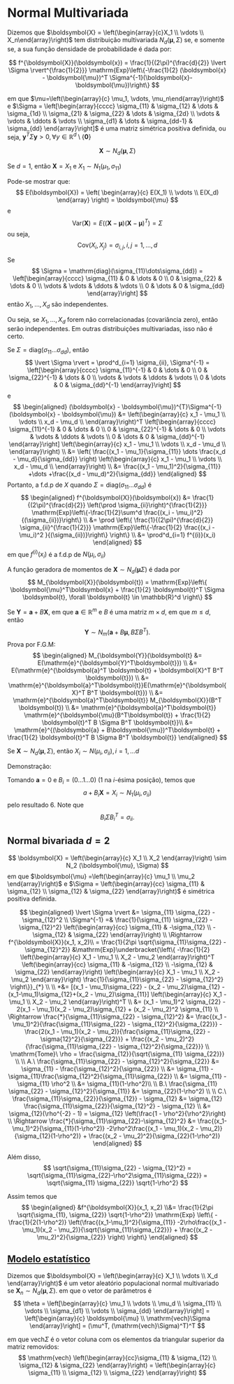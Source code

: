 # Normal Multivariada

Dizemos que $\boldsymbol{X} = \left(\begin{array}{c}X_1 \\ \vdots \\ X_n\end{array}\right)$ tem distribuição multivariada
$N_d(\boldsymbol{\mu}, \Sigma)$ se, e somente se, a sua função densidade de probabilidade é dada por:

$$
f^{\boldsymbol{X}}(\boldsymbol{x}) = \frac{1}{(2\pi)^{\frac{d}{2}} \lvert \Sigma \rvert^{\frac{1}{2}}}
\mathrm{Exp}\left\{-\frac{1}{2} (\boldsymbol{x} - \boldsymbol{\mu})^T \Sigma^{-1}(\boldsymbol{x}-\boldsymbol{\mu})\right\}
$$

em que $\mu=\left(\begin{array}{c} \mu_1, \vdots, \mu_n\end{array}\right)$ e $\Sigma = \left[\begin{array}{cccc}
\sigma_{11} & \sigma_{12} & \dots & \sigma_{1d} \\
\sigma_{21} & \sigma_{22} & \dots & \sigma_{2d} \\
\vdots & \vdots & \ddots & \vdots \\
\sigma_{d1} & \dots & \sigma_{dd-1} & \sigma_{dd}
\end{array}\right]
$
é uma matriz simétrica positiva definida, ou seja, $\boldsymbol{y}^T \Sigma \boldsymbol{y} > 0, \forall y \in \mathbb{R}^d \setminus \{\boldsymbol{0}\}$

:::{.callout-note title="Notação"}
$$
\boldsymbol{X} \sim N_d(\boldsymbol{\mu}, \Sigma)
$$
:::

:::{.callout-note title="Obs 1: Caso particular: Normal univariada"}
Se $d=1$, então 
$\boldsymbol{X} = X_1$ e $X_1 \sim N_1(\mu_1,\sigma_{11})$
:::


:::{.callout-note title="Obs 2: Esperança e (co)variância"}
Pode-se mostrar que:
$$
E(\boldsymbol{X}) = \left(
\begin{array}{c}
E(X_1) \\
\vdots \\
E(X_d)
\end{array}
\right) = \boldsymbol{\mu}
$$
e
$$
\mathrm{Var}(\boldsymbol{X}) = E((\boldsymbol{X} - \boldsymbol{\mu})(\boldsymbol{X} - \boldsymbol{\mu})^T) = \Sigma
$$
ou seja,
$$
\mathrm{Cov}(X_i, X_j) = \sigma_{i,j}, i, j = 1, \dots, d
$$
:::


:::{.callout-note title="Obs 3: Covariância implica independência para normais"}
Se
$$
\Sigma = \mathrm{diag}(\sigma_{11}\dots\sigma_{dd}) = \left[\begin{array}{cccc}
\sigma_{11} & 0 & \dots & 0 \\
0 & \sigma_{22} & \dots & 0 \\
\vdots & \vdots & \ddots & \vdots \\
0 & \dots & 0 & \sigma_{dd}
\end{array}\right]
$$
então $X_1, \dots, X_d$ são independentes.

Ou seja, se $X_1, \dots, X_d$ forem não correlacionadas (covariância zero), então serão independentes. Em outras
distribuições multivariadas, isso não é certo.
:::



:::{.callout-note title="Obs 4: Caso de independência"}
Se $\Sigma = \mathrm{diag}(\sigma_{11} \dots \sigma_{dd})$, então
$$
\lvert \Sigma \rvert  = \prod^d_{i=1} \sigma_{ii}, \Sigma^{-1} =
\left[\begin{array}{cccc}
\sigma_{11}^{-1} & 0 & \dots & 0 \\
0 & \sigma_{22}^{-1} & \dots & 0 \\
\vdots & \vdots & \ddots & \vdots \\
0 & \dots & 0 & \sigma_{dd}^{-1}
\end{array}\right]
$$
e
$$
\begin{aligned}
(\boldsymbol{x} - \boldsymbol{\mu})^{T}\Sigma^{-1}(\boldsymbol{x} - \boldsymbol{\mu}) &=
\left(\begin{array}{c}
x_1 - \mu_1 \\
\vdots \\
x_d - \mu_d \\
\end{array}\right)^T
\left[\begin{array}{cccc}
\sigma_{11}^{-1} & 0 & \dots & 0 \\
0 & \sigma_{22}^{-1} & \dots & 0 \\
\vdots & \vdots & \ddots & \vdots \\
0 & \dots & 0 & \sigma_{dd}^{-1}
\end{array}\right]
\left(\begin{array}{c}
x_1 - \mu_1 \\
\vdots \\
x_d - \mu_d \\
\end{array}\right) \\
&=
\left(
\frac{(x_1 - \mu_1}{\sigma_{11}} \dots \frac{x_d - \mu_d}{\sigma_{dd}}
\right)
\left(\begin{array}{c}
x_1 - \mu_1 \\
\vdots \\
x_d - \mu_d \\
\end{array}\right) \\
&= \frac{(x_1 - \mu_1)^2}{\sigma_{11}} +\dots +\frac{(x_d - \mu_d)^2}{\sigma_{dd}}
\end{aligned}
$$
Portanto, a f.d.p de $X$ quando $\Sigma = \mathrm{diag}(\sigma_{11} \dots \sigma_{dd})$ é
$$
\begin{aligned}
f^{\boldsymbol{X}}(\boldsymbol{x}) &= \frac{1}{(2\pi)^{\frac{d}{2}} \left(\prod \sigma_{ii}\right)^{\frac{1}{2}}}
\mathrm{Exp}\left\{-\frac{1}{2}\sum^d \frac{(x_i - \mu_i)^2}{(\sigma_{ii})}\right\} \\
&= \prod \left\{
\frac{1}{(2\pi)^{\frac{d}{2}} \sigma_{ii}^{\frac{1}{2}}}
\mathrm{Exp}\left\{-\frac{1}{2} \frac{(x_i - \mu_i)^2 }{(\sigma_{ii})}\right\}
\right\} \\
&= \prod^d_{i=1} f^{(i)}(x_i)
\end{aligned}
$$
em que $f^{(i)}(x_i)$ é  a f.d.p de $N(\mu_i, \sigma_{ii})$
:::

:::{.callout-note title="Obs 5: Função geradora de momentos"}
A função geradora de momentos de $\boldsymbol{X} \sim N_d(\boldsymbol{\mu} \Sigma)$ é dada por
$$
M_{\boldsymbol{X}}(\boldsymbol{t}) = \mathrm{Exp}\left\{
\boldsymbol{\mu}^T\boldsymbol{x} + \frac{1}{2} \boldsymbol{t}^T \Sigma \boldsymbol{t}, \forall \boldsymbol{t} \in \mathbb{R}^d
\right\}
$$
:::

:::{.callout-note title="Obs 6: Transformações"}
Se $\boldsymbol{Y} = \boldsymbol{a} + B\boldsymbol{X}$, em que $\boldsymbol{a} \in \mathbb{R}^m$ e $B$ é uma matriz $m\times d$, em que
$m \leq d$, então
$$
\boldsymbol{Y} \sim N_m(\boldsymbol{a} + B \boldsymbol{\mu}, B \Sigma B^T).
$$
Prova por F.G.M:
$$
\begin{aligned}
M_{\boldsymbol{Y}}(\boldsymbol{t} &= E(\mathrm{e}^{\boldsymbol{Y}^T\boldsymbol{t}}) \\
&= E(\mathrm{e}^{\boldsymbol{a}^T \boldsymbol{t} + \boldsymbol{X}^T B^T \boldsymbol{t}}) \\
&= \mathrm{e}^{\boldsymbol{a}^T\boldsymbol{t}}E(\mathrm{e}^{\boldsymbol{X}^T B^T \boldsymbol{t}}) \\
&= \mathrm{e}^{\boldsymbol{a}^T\boldsymbol{t}} M_{\boldsymbol{X}}(B^T \boldsymbol{t}) \\
&= \mathrm{e}^{\boldsymbol{a}^T\boldsymbol{t}} \mathrm{e}^{\boldsymbol{\mu}(B^T\boldsymbol{t}) + \frac{1}{2} \boldsymbol{t}^T B \Sigma B^T \boldsymbol{t}}\\
&= \mathrm{e}^{(\boldsymbol{a} + B\boldsymbol{\mu})^T\boldsymbol{t} + \frac{1}{2} \boldsymbol{t}^T B \Sigma B^T \boldsymbol{t}}
\end{aligned}
$$
:::

:::{.callout-note title="Obs 7: Normais marginais"}
Se $\boldsymbol{X} \sim N_d(\boldsymbol{\mu}, \Sigma)$, então $X_i \sim N(\mu_i, \sigma_{ii}), i = 1,\dots d$

Demonstração:

Tomando $\boldsymbol{a} = 0$ e $B_i = (0 \dots 1 \dots 0)$ ($1$ na $i$-ésima posição), temos que
$$
a + B_i \boldsymbol{X} = X_i \sim N_1(\mu_i, \sigma_{ii})
$$
pelo resultado 6. Note que
$$
B_i \Sigma B^T_i = \sigma_{ii}.
$$
:::


## Normal bivariada $d=2$

$$
\boldsymbol{X} = \left(\begin{array}{c} X_1 \\ X_2 \end{array}\right) \sim N_2 (\boldsymbol{\mu}, \Sigma)
$$
em que $\boldsymbol{\mu} =\left(\begin{array}{c} \mu_1 \\ \mu_2 \end{array}\right)$ e
$\Sigma = \left(\begin{array}{cc} \sigma_{11} & \sigma_{12} \\ \sigma_{12} & \sigma_{22} \end{array}\right)$ é simétrica
positiva definida.

$$
\begin{aligned}
\lvert \Sigma \rvert &= \sigma_{11} \sigma_{22} - \sigma_{12}^2 \\
\Sigma^{-1} =& \frac{1}{\sigma_{11} \sigma_{22} - \sigma_{12}^2}
\left(\begin{array}{cc} \sigma_{11} & -\sigma_{12} \\ -\sigma_{12} & \sigma_{22} \end{array}\right) \\
\Rightarrow f^{\boldsymbol{X}}(x_1, x_2)\\ = \frac{1}{2\pi \sqrt{\sigma_{11}\sigma_{22} - \sigma_{12}^2}}
&\mathrm{Exp}\underbracket{\left\{
-\frac{1}{2} \left(\begin{array}{c} X_1 - \mu_1 \\ X_2 - \mu_2 \end{array}\right)^T
\left(\begin{array}{cc} \sigma_{11} & -\sigma_{12} \\ -\sigma_{12} & \sigma_{22} \end{array}\right)
\left(\begin{array}{c} X_1 - \mu_1 \\ X_2 - \mu_2 \end{array}\right) \frac{1}{\sigma_{11}\sigma_{22} - \sigma_{12}^2}
\right\}}_{*} \\ \\
*&= [(x_1 - \mu_1)\sigma_{22} - (x_2 - \mu_2)\sigma_{12} - (x_1-\mu_1)\sigma_{12}+(x_2 - \mu_2)\sigma_{11}]
\left(\begin{array}{c} X_1 - \mu_1 \\ X_2 - \mu_2 \end{array}\right)^T \\
&= (x_1 - \mu_1)^2 \sigma_{22} - 2(x_1 - \mu_1)(x_2 - \mu_2)\sigma_{12} + (x_2 - \mu_2)^2 \sigma_{11} \\
\Rightarrow \frac{*}{\sigma_{11}\sigma_{22} - \sigma_{12}^2} &=
\frac{(x_1 - \mu_1)^2}{\frac{\sigma_{11}\sigma_{22} - \sigma_{12}^2}{\sigma_{22}}} -
\frac{2(x_1 - \mu_1)(x_2 - \mu_2)}{\frac{\sigma_{11}\sigma_{22} - \sigma{12}^2}{\sigma_{22}}} +
\frac{(x_2 - \mu_2)^2}{\frac{\sigma_{11}\sigma_{22} - \sigma_{12}^2}{\sigma_{22}}} \\
\mathrm{Tome}\ \rho = \frac{\sigma_{12}}{\sqrt{\sigma_{11} \sigma_{22}}} \\ \\
A.\ \frac{\sigma_{11}\sigma_{22} - \sigma_{12}^2}{\sigma_{22}} &= \sigma_{11} - \frac{\sigma_{12}^2}{\sigma_{22}} \\
&= \sigma_{11} - \sigma_{11}\frac{\sigma_{12}^2}{\sigma_{11}\sigma_{22}} \\
&= \sigma_{11} - \sigma_{11} \rho^2  \\
&= \sigma_{11}(1-\rho^2)\\ \\
B.\ \frac{\sigma_{11} \sigma_{22} - \sigma_{12}^2}{\sigma_{11}} &= \sigma_{22}(1-\rho^2) \\ \\
C.\ \frac{\sigma_{11}\sigma_{22}}{\sigma_{12}} - \sigma_{12} &= \sigma_{12} \frac{\sigma_{11}\sigma_{22}}{\sigma_{12}^2} - \sigma_{12} \\
&= \sigma_{12}(\rho^{-2} - 1) = \sigma_{12} \left(\frac{1 - \rho^2}{\rho^2}\right) \\
\Rightarrow \frac{*}{\sigma_{11}\sigma_{22}-\sigma_{12}^2} &= \frac{(x_1-\mu_1)^2}{\sigma_{11}(1-\rho^2)}
-2\rho^2\frac{(x_1 - \mu_1)(x_2 - \mu_2)}{\sigma_{12}(1-\rho^2)} + \frac{(x_2 - \mu_2)^2}{\sigma_{22}(1-\rho^2)}
\end{aligned}
$$

Além disso,
$$
\sqrt{\sigma_{11}\sigma_{22} - \sigma_{12}^2} = \sqrt{\sigma_{11}\sigma_{22}-\rho^2\sigma_{11}\sigma_{22}} = \sqrt{\sigma_{11} \sigma_{22}} \sqrt{1-\rho^2}
$$

Assim temos que
$$
\begin{aligned}
&f^{\boldsymbol{X}}(x_1, x_2) \\&= \frac{1}{2\pi \sqrt{\sigma_{11}, \sigma_{22}} \sqrt{1-\rho^2}}
\mathrm{Exp} \left\{
-\frac{1}{2(1-\rho^2)} \left(\frac{(x_1-\mu_1)^2}{\sigma_{11}}
-2\rho\frac{(x_1 - \mu_1)(x_2 - \mu_2)}{\sqrt{\sigma_{11}\sigma_{22}}} + \frac{(x_2 - \mu_2)^2}{\sigma_{22}} \right)
\right\}
\end{aligned}
$$

## [Modelo estatístico](./modelo-estatistico.qmd)

Dizemos que $\boldsymbol{X} = \left(\begin{array}{c} X_1 \\ \vdots \\ X_d \end{array}\right)$ é um vetor aleatório
populacional normal multivariado se $\boldsymbol{X}_n \sim N_d(\boldsymbol{\mu}, \Sigma)$. em que o vetor de parâmetros
é
$$
\theta = \left[\begin{array}{c}
\mu_1 \\
\vdots \\
\mu_d \\
\sigma_{11} \\
\vdots \\
\sigma_{d1} \\
\vdots \\
\sigma_{dd}
\end{array}\right] =
\left[\begin{array}{c}
\boldsymbol{\mu} \\
\mathrm{vech}\Sigma
\end{array}\right] = (\mu^T, (\mathrm{vech}\Sigma)^T)^T
$$

em que $\mathrm{vech}\Sigma$ é o vetor coluna com os elementos da triangular superior da matriz removidos:
$$
\mathrm{vech} \left(\begin{array}{cc}\sigma_{11} & \sigma_{12} \\ \sigma_{12} & \sigma_{22} \end{array}\right) =
\left(\begin{array}{c} \sigma_{11} \\ \sigma_{12} \\ \sigma_{22} \end{array}\right)
$$
